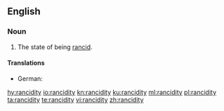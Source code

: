 ==English==
===Noun===
{{en-noun|~|rancidities}}

# The state of being [[rancid]].

====Translations====
{{trans-top|}}
* German: {{t|de|Ranzigkeit|f}}
{{trans-mid}}
{{trans-bottom}}

[[hy:rancidity]]
[[io:rancidity]]
[[kn:rancidity]]
[[ku:rancidity]]
[[ml:rancidity]]
[[pl:rancidity]]
[[ta:rancidity]]
[[te:rancidity]]
[[vi:rancidity]]
[[zh:rancidity]]